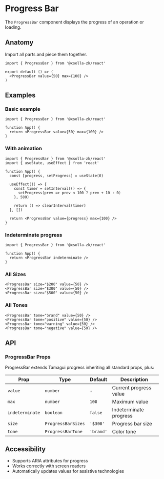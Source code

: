# Progress Bar

The `ProgressBar` component displays the progress of an operation or loading.

## Anatomy

Import all parts and piece them together.

```tsx
import { ProgressBar } from '@xsolla-zk/react'

export default () => (
  <ProgressBar value={50} max={100} />
)
```

## Examples

### Basic example

```tsx
import { ProgressBar } from '@xsolla-zk/react'

function App() {
  return <ProgressBar value={50} max={100} />
}
```

### With animation

```tsx
import { ProgressBar } from '@xsolla-zk/react'
import { useState, useEffect } from 'react'

function App() {
  const [progress, setProgress] = useState(0)

  useEffect(() => {
    const timer = setInterval(() => {
      setProgress(prev => prev < 100 ? prev + 10 : 0)
    }, 500)

    return () => clearInterval(timer)
  }, [])

  return <ProgressBar value={progress} max={100} />
}
```

### Indeterminate progress

```tsx
import { ProgressBar } from '@xsolla-zk/react'

function App() {
  return <ProgressBar indeterminate />
}
```

### All Sizes

```tsx
<ProgressBar size="$200" value={50} />
<ProgressBar size="$300" value={50} />
<ProgressBar size="$500" value={50} />
```

### All Tones

```tsx
<ProgressBar tone="brand" value={50} />
<ProgressBar tone="positive" value={50} />
<ProgressBar tone="warning" value={50} />
<ProgressBar tone="negative" value={50} />
```

## API

### ProgressBar Props

ProgressBar extends Tamagui progress inheriting all standard props, plus:

| Prop | Type | Default | Description |
|------|------|---------|----------|
| `value` | `number` | - | Current progress value |
| `max` | `number` | `100` | Maximum value |
| `indeterminate` | `boolean` | `false` | Indeterminate progress |
| `size` | `ProgressBarSizes` | `'$300'` | Progress bar size |
| `tone` | `ProgressBarTone` | `'brand'` | Color tone |

## Accessibility

- Supports ARIA attributes for progress
- Works correctly with screen readers
- Automatically updates values for assistive technologies